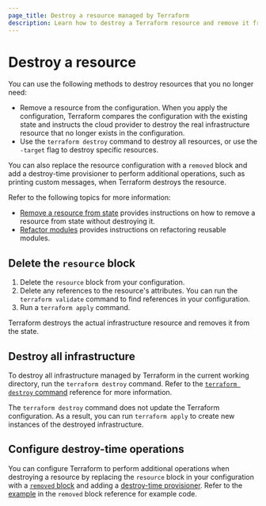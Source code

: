 ```yaml
---
page_title: Destroy a resource managed by Terraform
description: Learn how to destroy a Terraform resource and remove it from state. 
---
```


# Destroy a resource

You can use the following methods to destroy resources that you no longer need:

- Remove a resource from the configuration. When you apply the configuration, Terraform compares the configuration with the existing state and instructs the cloud provider to destroy the real infrastructure resource that no longer exists in the configuration. 
- Use the `terraform destroy` command to destroy all resources, or use the `-target` flag to destroy specific resources.  

You can also replace the resource configuration with a `removed` block and add a destroy-time provisioner to perform additional operations, such as printing custom messages, when Terraform destroys the resource. 

Refer to the following topics for more information:

- [Remove a resource from state](/terraform/language/resources/remove) provides instructions on how to remove a resource from state without destroying it.
- [Refactor modules](/terraform/language/modules/refactor) provides instructions on refactoring reusable modules. 

## Delete the `resource` block

1. Delete the `resource` block from your configuration. 
1. Delete any references to the resource's attributes. You can run the `terraform validate` command to find references in your configuration.
1. Run a `terraform apply` command. 

Terraform destroys the actual infrastructure resource and removes it from the state.
## Destroy all infrastructure

To destroy all infrastructure managed by Terraform in the current working directory, run the `terraform destroy` command. Refer to the [`terraform destroy` command](/terraform/cli/commands/destroy) reference for more information.

The `terraform destroy` command does not update the Terraform configuration. As a result, you can run `terraform apply` to create new instances of the destroyed infrastructure. 
## Configure destroy-time operations           

You can configure Terraform to perform additional operations when destroying a resource by replacing the `resource` block in your configuration with a [`removed` block](/terraform/language/block/removed) and adding a [destroy-time provisioner](TBD). Refer to the [example](/terraform/language/block/removed) in the `removed` block reference for example code. 
  

